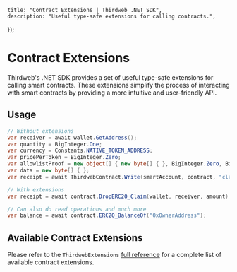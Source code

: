 
	title: "Contract Extensions | Thirdweb .NET SDK",
	description: "Useful type-safe extensions for calling contracts.",
});

# Contract Extensions

Thirdweb's .NET SDK provides a set of useful type-safe extensions for calling smart contracts. These extensions simplify the process of interacting with smart contracts by providing a more intuitive and user-friendly API.

## Usage

```csharp
// Without extensions
var receiver = await wallet.GetAddress();
var quantity = BigInteger.One;
var currency = Constants.NATIVE_TOKEN_ADDRESS;
var pricePerToken = BigInteger.Zero;
var allowlistProof = new object[] { new byte[] { }, BigInteger.Zero, BigInteger.Zero, Constants.ADDRESS_ZERO };
var data = new byte[] { };
var receipt = await ThirdwebContract.Write(smartAccount, contract, "claim", 0, receiver, quantity, currency, pricePerToken, allowlistProof, data);

// With extensions
var receipt = await contract.DropERC20_Claim(wallet, receiver, amount);

// Can also do read operations and much more
var balance = await contract.ERC20_BalanceOf("0xOwnerAddress");
```

## Available Contract Extensions

Please refer to the `ThirdwebExtensions` [full reference](https://thirdweb-dev.github.io/dotnet/docs/Thirdweb.ThirdwebExtensions.html) for a complete list of available contract extensions.


